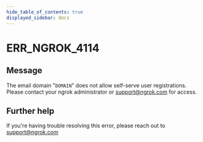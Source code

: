 ```yaml
---
hide_table_of_contents: true
displayed_sidebar: docs
---
```



# ERR_NGROK_4114

## Message

The email domain "`DOMAIN`" does not allow self-serve user registrations. Please contact your ngrok administrator or support@ngrok.com for access.

<ErrorDetails error="err_ngrok_4114" />

## Further help

If you're having trouble resolving this error, please reach out to [support@ngrok.com](mailto:support@ngrok.com?subject=Help%20with%20ERR_NGROK_4114)
